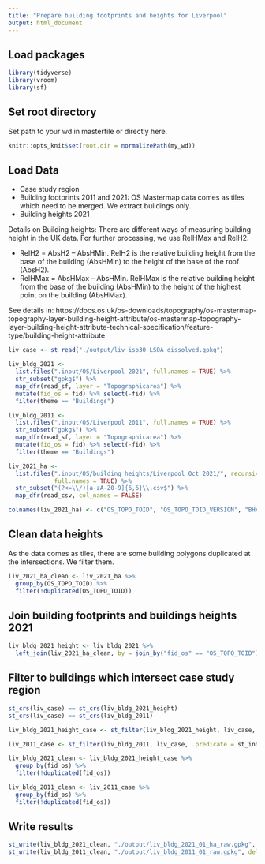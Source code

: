 ---
title: "Prepare building footprints and heights for Liverpool"
output: html_document
---

## Load packages

```{r, echo=FALSE}
library(tidyverse)
library(vroom)
library(sf)
```

## Set root directory

Set path to your wd in masterfile or directly here. 

```{r setup, include=FALSE}
knitr::opts_knit$set(root.dir = normalizePath(my_wd))
```

## Load Data

* Case study region
* Building footprints 2011 and 2021: OS Mastermap data comes as tiles which need to be merged. We extract buildings only. 
* Building heights 2021

Details on Building heights: 
There are different ways of measuring building height in the UK data. For further processing, we use RelHMax and RelH2. 

* RelH2 = AbsH2 – AbsHMin. RelH2 is the relative building height from the base of the building (AbsHMin) to the height of the base of the roof (AbsH2).
* RelHMax = AbsHMax – AbsHMin. RelHMax is the relative building height from the base of the building (AbsHMin) to the height of the highest point on the building (AbsHMax).

See details in: https://docs.os.uk/os-downloads/topography/os-mastermap-topography-layer-building-height-attribute/os-mastermap-topography-layer-building-height-attribute-technical-specification/feature-type/building-height-attribute

```{r}
liv_case <- st_read("./output/liv_iso30_LSOA_dissolved.gpkg")

liv_bldg_2021 <-
  list.files(".input/OS/Liverpool 2021", full.names = TRUE) %>% 
  str_subset("gpkg$") %>% 
  map_dfr(read_sf, layer = "Topographicarea") %>% 
  mutate(fid_os = fid) %>% select(-fid) %>%
  filter(theme == "Buildings")

liv_bldg_2011 <-
  list.files(".input/OS/Liverpool 2011", full.names = TRUE) %>% 
  str_subset("gpkg$") %>% 
  map_dfr(read_sf, layer = "Topographicarea") %>% 
  mutate(fid_os = fid) %>% select(-fid) %>%
  filter(theme == "Buildings")

liv_2021_ha <-
  list.files(".input/OS/building_heights/Liverpool Oct 2021/", recursive = TRUE, 
             full.names = TRUE) %>% 
  str_subset("(?<=\\/)[a-zA-Z0-9]{6,6}\\.csv$") %>%
  map_dfr(read_csv, col_names = FALSE) 

colnames(liv_2021_ha) <- c("OS_TOPO_TOID", "OS_TOPO_TOID_VERSION", "BHA_ProcessDate", "TileRef", "AbsHMin", "AbsH2", "AbsHMax", "RelH2", "RelHMax", "BHA_Conf")
```

## Clean data heights

As the data comes as tiles, there are some building polygons duplicated at the intersections. We filter them. 

```{r}
liv_2021_ha_clean <- liv_2021_ha %>%
  group_by(OS_TOPO_TOID) %>% 
  filter(!duplicated(OS_TOPO_TOID))
```

## Join building footprints and buildings heights 2021

```{r}
liv_bldg_2021_height <- liv_bldg_2021 %>%
  left_join(liv_2021_ha_clean, by = join_by("fid_os" == "OS_TOPO_TOID"))
```

## Filter to buildings which intersect case study region

```{r}
st_crs(liv_case) == st_crs(liv_bldg_2021_height)
st_crs(liv_case) == st_crs(liv_bldg_2011)

liv_bldg_2021_height_case <- st_filter(liv_bldg_2021_height, liv_case, .predicate = st_intersects)

liv_2011_case <- st_filter(liv_bldg_2011, liv_case, .predicate = st_intersects)
```

```{r}
liv_bldg_2021_clean <- liv_bldg_2021_height_case %>%
  group_by(fid_os) %>% 
  filter(!duplicated(fid_os)) 

liv_bldg_2011_clean <- liv_2011_case %>%
  group_by(fid_os) %>% 
  filter(!duplicated(fid_os)) 
```


## Write results

```{r}
st_write(liv_bldg_2021_clean, "./output/liv_bldg_2021_01_ha_raw.gpkg", delete_layer = TRUE)
st_write(liv_bldg_2011_clean, "./output/liv_bldg_2011_01_raw.gpkg", delete_layer = TRUE)
```
